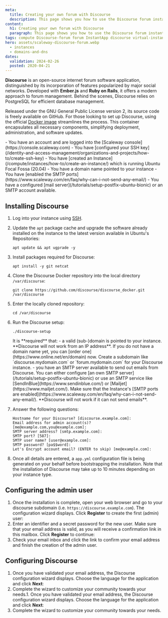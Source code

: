 ```yaml
---
meta:
  title: Creating your own forum with Discourse
  description: This page shows you how to use the Discourse forum instant app on your Instance.
content:
  h1: Creating your own forum with Discourse
  paragraph: This page shows you how to use the Discourse forum instant app on your Instance.
tags: compute Discourse-forum forum InstantApp discourse virtual-instance
hero: assets/scaleway-discourse-forum.webp
  - instances
  - domains-and-dns
dates:
  validation: 2024-02-26
  posted: 2020-04-21
---
```


**Discourse** is an open-source internet forum software application, distinguished by its incorporation of features popularized by major social networks.
Developed with **Ember.js** and **Ruby on Rails**, it offers a modern approach to forum management. Behind the scenes, Discourse relies on PostgreSQL for efficient database management.

Released under the GNU General Public License version 2, its source code is freely available on GitHub.
For those looking to set up Discourse, using the official [Docker image](https://github.com/discourse/discourse_docker) streamlines the process. This container encapsulates all necessary components, simplifying deployment, administration, and software updates.

<Macro id="requirements" />

<Message type="requirement">
  - You have an account and are logged into the [Scaleway console](https://console.scaleway.com)
  - You have [configured your SSH key](/identity-and-access-management/organizations-and-projects/how-to/create-ssh-key)
  - You have [created an Instance](/compute/instances/how-to/create-an-instance/) which is running Ubuntu Focal Fossa (20.04)
  - You have a domain name pointed to your instance
  - You have [enabled the SMTP ports](https://www.scaleway.com/en/faq/why-can-i-not-send-any-email/)
  - You have a configured [mail server](/tutorials/setup-postfix-ubuntu-bionic) or an SMTP account available.
</Message>

## Installing Discourse

1. Log into your instance using [SSH](/compute/instances/how-to/connect-to-instance).
2. Update the `apt` package cache and upgrade the software already installed on the instance to the latest version available in Ubuntu's Repositories:
    ```
    apt update && apt ugprade -y
    ```
3. Install packages required for Discourse:
    ```
    apt install -y git netcat
    ```
4. Clone the Discourse Docker repository into the local directory `/var/discourse`:
    ```
    git clone https://github.com/discourse/discourse_docker.git /var/discourse
    ```
5. Enter the locally cloned repository:
    ```
    cd /var/discourse
    ```
6. Run the Discourse setup:
    ```
    ./discourse-setup
    ```

    <Message type="important">
      It is **required** that:
        - a valid (sub-)domain is pointed to your instance. **Discourse will not work from an IP address**. If you do not have a domain name yet, you can [order one](https://www.online.net/en/domain) now. Create a subdomain like `discourse.mydomain.com` or `forum.mydomain.com` for your Discourse instance.
        - you have an SMTP server available to send out emails from Discourse. You can either configure [an own SMTP server](/tutorials/setup-postfix-ubuntu-bionic) or use an SMTP service like [SendInBlue](https://www.sendinblue.com/) or [Mailjet](https://www.mailjet.com/). Make sure that the Instance's [SMTP ports are enabled](https://www.scaleway.com/en/faq/why-can-i-not-send-any-email/). **Discourse will not work if it can not send emails**.
    </Message>
7. Answer the following questions:
    ```
    Hostname for your Discourse? [discourse.example.com]:
    Email address for admin account(s)? [me@example.com,you@example.com]:
    SMTP server address? [smtp.example.com]:
    SMTP port? [587]:
    SMTP user name? [user@example.com]:
    SMTP password? [pa$$word]:
    Let's Encrypt account email? (ENTER to skip) [me@example.com]:
    ```
8. Once all details are entered, a `app.yml` configuration file is being generated on your behalf before bootstrapping the installation. Note that the installation of Discourse may take up to 10 minutes depending on your instance type.

## Configuring the admin user

1. Once the installation is complete, open your web browser and go to your discourse subdomain (i.e. `https://discourse.example.com`). The configuration wizard displays. Click **Register** to create the first (admin) user:
    <Lightbox src="scaleway-discourse01.webp" alt="" />
2. Enter an identifier and a secret password for the new user. Make sure that your email address is valid, as you will receive a confirmation link in this mailbox. Click **Register** to continue:
    <Lightbox src="scaleway-discourse02.webp" alt="" />
3. Check your email inbox and click the link to confirm your email address and finish the creation of the admin user.

## Configuring Discourse

1. Once you have validated your email address, the Discourse configuration wizard displays. Choose the language for the application and click **Next**:
    <Lightbox src="scaleway-discourse04.webp" alt="" />
2. Complete the wizard to customize your community towards your needs.1. Once you have validated your email address, the Discourse configuration wizard displays. Choose the language for the application and click **Next**:
    <Lightbox src="scaleway-discourse04.webp" alt="" />
2. Complete the wizard to customize your community towards your needs.  <Lightbox src="scaleway-discourse05.webp" alt="" />
